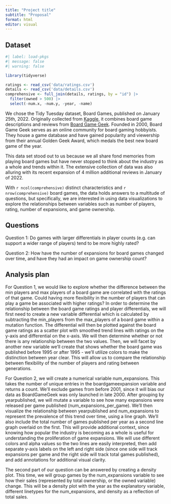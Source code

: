 ```yaml
---
title: "Project title"
subtitle: "Proposal"
format: html
editor: visual
---
```


## Dataset

```r
#| label: load-pkgs
#| message: false
#| warning: false

library(tidyverse)

ratings <- read_csv('data/ratings.csv')
details <- read_csv('data/details.csv')
comprehensive <- full_join(details, ratings, by = "id") |>
  filter(owned > 500) |>
  select(-num.x, -num.y, -year, -name)
```

We chose the Tidy Tuesday dataset, Board Games, published on January 25th, 2022. Originally collected from [Kaggle](https://www.kaggle.com/datasets/jvanelteren/boardgamegeek-reviews?select=2022-01-08.csv), it combines board game descriptions and reviews from [Board Game Geek](https://www.boardgamegeek.com/). Founded in 2000, Board Game Geek serves as an online community for board gaming hobbyists. They house a game database and have gained popularity and viewership from their annual Golden Geek Award, which medals the best new board game of the year. 

This data set stood out to us because we all share fond memories from playing board games but have never stopped to think about the industry as a whole and trends within it. The extensive collection of data was also alluring with its recent expansion of 4 million additional reviews in January of 2022. 

With `r ncol(comprehensive)` distinct characteristics and `r nrow(comprehensive)` board games, the data holds answers to a multitude of questions, but specifically, we are interested in using data visualizations to explore the relationships between variables such as number of players, rating, number of expansions, and game ownership.\

## Questions

Question 1: Do games with larger differentials in player counts (e.g. can support a wider range of players) tend to be more highly rated?

Question 2: How have the number of expansions for board games changed over time, and have they had an impact on game ownership count?

## **Analysis plan**

For Question 1, we would like to explore whether the difference between the min players and max players of a board game are correlated with the ratings of that game. Could having more flexibility in the number of players that can play a game be associated with higher ratings? In order to determine the relationship between the board game ratings and player differentials, we will first need to create a new variable differential which is calculated by subtracting the min_players from the max_players of a board game within a mutation function. The differential will then be plotted against the board game ratings as a scatter plot with smoothed trend lines with ratings on the y-axis and differential on the x-axis. We will then determine whether or not there is any relationship between the two values. Then, we will facet by another new variable we'll create that shows whether the board game was published before 1995 or after 1995 - we'll utilize colors to make the distinction between year clear. This will allow us to compare the relationship between flexibility of the number of players and rating between generations.

For Question 2, we will create a numerical variable num_expansions. This takes the number of unique entries in the boardgameexpansion variable and returns a count. We'll exclude games from before 2001, since it will bias our data as BoardGameGeek was only launched in late 2000. After grouping by yearpublished, we will mutate a variable to see how many expansions were released per game published (num_expansions_per_game). We'll then visualize the relationship between yearpublished and num_expansions to represent the prevalence of this trend over time, using a line graph. We'll also include the total number of games published per year as a second line graph overlaid on the first. This will provide additional context, since knowing how popular the industry is becoming as a whole is useful for understanding the proliferation of game expansions. We will use different colors and alpha values so the two lines are easily interpreted, then add separate y-axis labels on the left and right side (since one side will track expansions per game and the right side will track total games published), and add annotations for additional visual clarity.

The second part of our question can be answered by creating a density plot. This time, we will group games by the num_expansions variable to see how their sales (represented by total ownership, or the owned variable) change. This will be a density plot with the year as the explanatory variable, different linetypes for the num_expansions, and density as a reflection of total sales.

\
\
